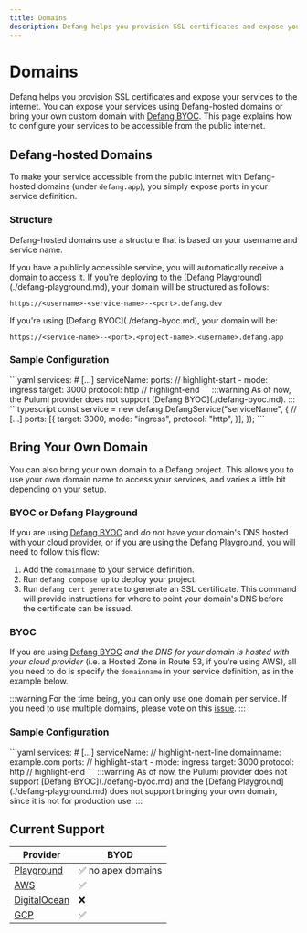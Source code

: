 ```yaml
---
title: Domains
description: Defang helps you provision SSL certificates and expose your services to the internet.
---
```


# Domains

Defang helps you provision SSL certificates and expose your services to the internet. You can expose your services using Defang-hosted domains or bring your own custom domain with [Defang BYOC](./defang-byoc.md). This page explains how to configure your services to be accessible from the public internet.

## Defang-hosted Domains

To make your service accessible from the public internet with Defang-hosted domains (under `defang.app`), you simply expose ports in your service definition.

### Structure

Defang-hosted domains use a structure that is based on your username and service name.

<Tabs>
  <TabItem value="playground" label="Playground" default>
If you have a publicly accessible service, you will automatically receive a domain to access it. If you're deploying to the [Defang Playground](./defang-playground.md), your domain will be structured as follows:

```
https://<username>-<service-name>--<port>.defang.dev
```
  </TabItem>
  <TabItem value="byoc" label="BYOC">
If you're using [Defang BYOC](./defang-byoc.md), your domain will be:

```
https://<service-name>--<port>.<project-name>.<username>.defang.app
```
  </TabItem>
</Tabs>

### Sample Configuration

<Tabs>
  <TabItem value="compose" label="Compose" default>
```yaml
services:
    # [...]
    serviceName:
        ports:
        // highlight-start
        - mode: ingress
          target: 3000
          protocol: http
        // highlight-end
```
  </TabItem>
  <TabItem value="pulumi" label="Pulumi">
:::warning
As of now, the Pulumi provider does not support [Defang BYOC](./defang-byoc.md).
:::
```typescript
const service = new defang.DefangService("serviceName", {
    // [...]
    ports: [{
        target: 3000,
        mode: "ingress",
        protocol: "http",
    }],
});
```
  </TabItem>
</Tabs>


## Bring Your Own Domain

You can also bring your own domain to a Defang project. This allows you to use your own domain name to access your services, and varies a little bit depending on your setup.

### BYOC or Defang Playground

If you are using [Defang BYOC](./defang-byoc.md) and *do not* have your domain's DNS hosted with your cloud provider, or if you are using the [Defang Playground](./defang-playground.md), you will need to follow this flow:

1. Add the `domainname` to your service definition.
2. Run `defang compose up` to deploy your project.
3. Run `defang cert generate` to generate an SSL certificate. This command will provide instructions for where to point your domain's DNS before the certificate can be issued.

### BYOC

If you are using [Defang BYOC](./defang-byoc.md) *and the DNS for your domain is hosted with your cloud provider* (i.e. a Hosted Zone in Route 53, if you're using AWS), all you need to do is specify the `domainname` in your service definition, as in the example below.

:::warning
For the time being, you can only use one domain per service.
If you need to use multiple domains, please vote on this [issue](https://github.com/DefangLabs/defang/issues/247).
:::

### Sample Configuration

<Tabs>
  <TabItem value="compose" label="Compose" default>
```yaml
services:
    # [...]
    serviceName:
        // highlight-next-line
        domainname: example.com
        ports:
        // highlight-start
        - mode: ingress
          target: 3000
          protocol: http
        // highlight-end
```
  </TabItem>
  <TabItem value="pulumi" label="Pulumi">
:::warning
As of now, the Pulumi provider does not support [Defang BYOC](./defang-byoc.md) and the [Defang Playground](./defang-playground.md) does not support bringing your own domain, since it is not for production use.
:::
  </TabItem>
</Tabs>

## Current Support

| Provider | BYOD |
| --- | --- |
| [Playground](/docs/providers/playground) | ✅ no apex domains |
| [AWS](/docs/providers/aws) | ✅ |
| [DigitalOcean](/docs/providers/digitalocean) | ❌ |
| [GCP](/docs/providers/gcp) | ✅ |
